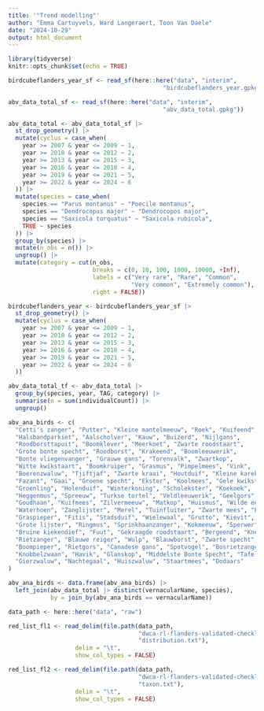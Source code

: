 ```yaml
---
title: '"Trend modelling"'
author: "Emma Cartuyvels, Ward Langeraert, Toon Van Daele"
date: "2024-10-29"
output: html_document
---
```


```r
library(tidyverse)
knitr::opts_chunk$set(echo = TRUE)
```

```r
birdcubeflanders_year_sf <- read_sf(here::here("data", "interim",
                                            "birdcubeflanders_year.gpkg"))

abv_data_total_sf <- read_sf(here::here("data", "interim",
                                            "abv_data_total.gpkg"))
```

```r
abv_data_total <- abv_data_total_sf |>
  st_drop_geometry() |>
  mutate(cyclus = case_when(
    year >= 2007 & year <= 2009 ~ 1,
    year >= 2010 & year <= 2012 ~ 2,
    year >= 2013 & year <= 2015 ~ 3,
    year >= 2016 & year <= 2018 ~ 4,
    year >= 2019 & year <= 2021 ~ 5,
    year >= 2022 & year <= 2024 ~ 6
  )) |>
  mutate(species = case_when(
    species == "Parus montanus" ~ "Poecile montanus",
    species == "Dendrocopus major" ~ "Dendrocopos major",
    species == "Saxicola torquatus" ~ "Saxicola rubicola",
    TRUE ~ species
  )) |>
  group_by(species) |>
  mutate(n_obs = n()) |>
  ungroup() |>
  mutate(category = cut(n_obs,
                        breaks = c(0, 10, 100, 1000, 10000, +Inf),
                        labels = c("Very rare", "Rare", "Common",
                                   "Very common", "Extremely common"),
                        right = FALSE))

birdcubeflanders_year <- birdcubeflanders_year_sf |>
  st_drop_geometry() |>
  mutate(cyclus = case_when(
    year >= 2007 & year <= 2009 ~ 1,
    year >= 2010 & year <= 2012 ~ 2,
    year >= 2013 & year <= 2015 ~ 3,
    year >= 2016 & year <= 2018 ~ 4,
    year >= 2019 & year <= 2021 ~ 5,
    year >= 2022 & year <= 2024 ~ 6
  ))

abv_data_total_tf <- abv_data_total |>
  group_by(species, year, TAG, category) |>
  summarise(n = sum(individualCount)) |>
  ungroup()
```

```r
abv_ana_birds <- c(
  "Cetti's zanger", "Putter", "Kleine mantelmeeuw", "Roek", "Kuifeend",
  "Halsbandparkiet", "Aalscholver", "Kauw", "Buizerd", "Nijlgans",
  "Roodborsttapuit", "Boomklever", "Meerkoet", "Zwarte roodstaart",
  "Grote bonte specht", "Roodborst", "Krakeend", "Boomleeuwerik",
  "Bonte vliegenvanger", "Grauwe gans", "Torenvalk", "Zwartkop",
  "Witte kwikstaart", "Boomkruiper", "Grasmus", "Pimpelmees", "Vink",
  "Boerenzwaluw", "Tjiftjaf", "Zwarte kraai", "Houtduif", "Kleine karekiet",
  "Fazant", "Gaai", "Groene specht", "Ekster", "Koolmees", "Gele kwikstaart",
  "Groenling", "Holenduif", "Winterkoning", "Scholekster", "Koekoek",
  "Heggenmus", "Spreeuw", "Turkse tortel", "Veldleeuwerik", "Geelgors", 
  "Goudhaan", "Kuifmees", "Zilvermeeuw", "Matkop", "Huismus", "Wilde eend",
  "Waterhoen", "Zanglijster", "Merel", "Tuinfluiter", "Zwarte mees", "Patrijs",
  "Graspieper", "Fitis", "Stadsduif", "Wielewaal", "Grutto", "Kievit",
  "Grote lijster", "Ringmus", "Sprinkhaanzanger", "Kokmeeuw", "Sperwer",
  "Bruine kiekendief", "Fuut", "Gekraagde roodstaart", "Bergeend", "Kneu",
  "Rietzanger", "Blauwe reiger", "Wulp", "Blauwborst", "Zwarte specht",
  "Boompieper", "Rietgors", "Canadese gans", "Spotvogel", "Bosrietzanger",
  "Knobbelzwaan", "Havik", "Glanskop", "Middelste Bonte Specht", "Tafeleend",
  "Gierzwaluw", "Nachtegaal", "Huiszwaluw", "Staartmees", "Dodaars"
)

abv_ana_birds <- data.frame(abv_ana_birds) |>
  left_join(abv_data_total |> distinct(vernacularName, species),
            by = join_by(abv_ana_birds == vernacularName))
```

```r
data_path <- here::here("data", "raw")

red_list_fl1 <- read_delim(file.path(data_path,
                                     "dwca-rl-flanders-validated-checklist-v1.7",
                                     "distribution.txt"),
                   delim = "\t",
                   show_col_types = FALSE)

red_list_fl2 <- read_delim(file.path(data_path,
                                     "dwca-rl-flanders-validated-checklist-v1.7",
                                     "taxon.txt"),
                   delim = "\t",
                   show_col_types = FALSE)
```


